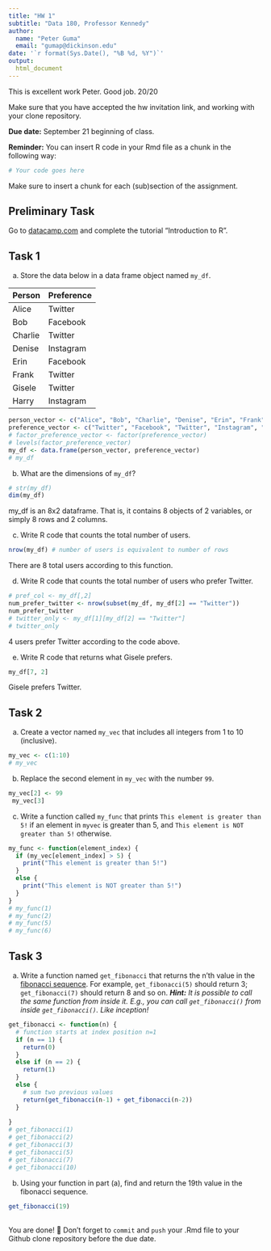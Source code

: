 ```yaml
---
title: "HW 1"
subtitle: "Data 180, Professor Kennedy"
author: 
  name: "Peter Guma"
  email: "gumap@dickinson.edu"
date: '`r format(Sys.Date(), "%B %d, %Y")`'
output: 
  html_document
---
```

This is excellent work Peter. Good job. 20/20

Make sure that you have accepted the hw invitation link, and working with your clone repository.

**Due date:** September 21 beginning of class.

**Reminder:** You can insert R code in your Rmd file as a chunk in the following way:
```r
# Your code goes here
```
Make sure to insert a chunk for each (sub)section of the assignment.

## Preliminary Task
Go to [datacamp.com](https://datacamp.com) and complete the tutorial "Introduction to R".


## Task 1
a) Store the data below in a data frame object named `my_df`.


|Person | Preference|
|:------|:----------|
|Alice | Twitter |
| Bob | Facebook |
| Charlie | Twitter |
| Denise | Instagram |
| Erin | Facebook |
| Frank | Twitter |
| Gisele | Twitter |
| Harry | Instagram |

```r
person_vector <- c("Alice", "Bob", "Charlie", "Denise", "Erin", "Frank", "Gisele", "Harry")
preference_vector <- c("Twitter", "Facebook", "Twitter", "Instagram", "Facebook", "Twitter", "Twitter", "Instagram")
# factor_preference_vector <- factor(preference_vector)
# levels(factor_preference_vector)
my_df <- data.frame(person_vector, preference_vector)
# my_df
```

b) What are the dimensions of `my_df`?
```r
# str(my_df)
dim(my_df)
```
my_df is an 8x2 dataframe. That is, it contains 8 objects of 2 variables, or simply 8 rows and 2 columns.

c) Write R code that counts the total number of users.
```r
nrow(my_df) # number of users is equivalent to number of rows
```
There are 8 total users according to this function.

d) Write R code that counts the total number of users who prefer Twitter.
```r
# pref_col <- my_df[,2]
num_prefer_twitter <- nrow(subset(my_df, my_df[2] == "Twitter"))
num_prefer_twitter
# twitter_only <- my_df[1][my_df[2] == "Twitter"]
# twitter_only
```
4 users prefer Twitter according to the code above.

e) Write R code that returns what Gisele prefers.
```r
my_df[7, 2]
```
Gisele prefers Twitter.

## Task 2
a) Create a vector named `my_vec` that includes all integers from 1 to 10 (inclusive).
```r
my_vec <- c(1:10)
# my_vec
```

b) Replace the second element in `my_vec` with the number `99`.
```r
my_vec[2] <- 99
 my_vec[3]
```

c) Write a function called `my_func` that prints `This element is greater than 5!` if an element in `myvec` is greater than 5, and `This element is NOT greater than 5!` otherwise.
```r
my_func <- function(element_index) {
  if (my_vec[element_index] > 5) {
    print("This element is greater than 5!")
  }
  else {
    print("This element is NOT greater than 5!")
  }
}
# my_func(1)
# my_func(2)
# my_func(5)
# my_func(6)
```

## Task 3
a. Write a function named `get_fibonacci` that returns the n'th value in the [fibonacci sequence](https://www.mathsisfun.com/numbers/fibonacci-sequence.html). For example, `get_fibonacci(5)` should return 3; `get_fibonacci(7)` should return 8 and so on. ***Hint:** It is possible to call the same function from inside it. E.g., you can call `get_fibonacci()` from inside `get_fibonacci()`. Like inception!*
```r
get_fibonacci <- function(n) {
  # function starts at index position n=1
  if (n == 1) {
    return(0)
  }
  else if (n == 2) {
    return(1)
  }
  else {
    # sum two previous values
    return(get_fibonacci(n-1) + get_fibonacci(n-2))
  }
  
}
# get_fibonacci(1)
# get_fibonacci(2)
# get_fibonacci(3)
# get_fibonacci(5)
# get_fibonacci(7)
# get_fibonacci(10)
```

b. Using your function in part (a), find and return the 19th value in the fibonacci sequence.
```r
get_fibonacci(19)
```

<br>
You are done! 🏁 Don't forget to `commit` and `push` your .Rmd file to your Github clone repository before the due date.
<br>

